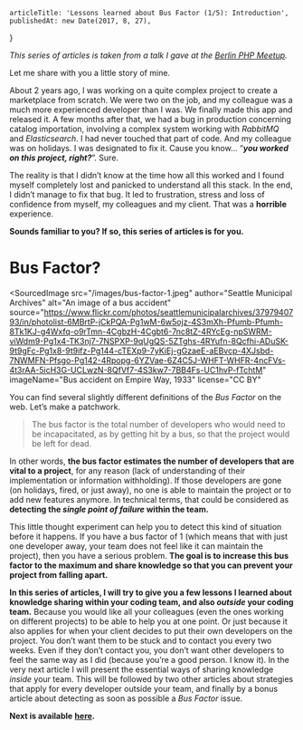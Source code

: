 
<Layout>

    articleTitle: 'Lessons learned about Bus Factor (1/5): Introduction',
    publishedAt: new Date(2017, 8, 27),
}

<ArticleInfos meta={meta} />

_This series of articles is taken from a talk I gave at the_ [_Berlin PHP Meetup_](https://twitter.com/bephpug)_._

Let me share with you a little story of mine.

About 2 years ago, I was working on a quite complex project to create a marketplace from scratch. We were two on the job, and my colleague was a much more experienced developer than I was. We finally made this app and released it. A few months after that, we had a bug in production concerning catalog importation, involving a complex system working with _RabbitMQ_ and _Elasticsearch_. I had never touched that part of code. And my colleague was on holidays. I was designated to fix it. Cause you know… “**_you worked on this project, right?_**”. Sure.

The reality is that I didn’t know at the time how all this worked and I found myself completely lost and panicked to understand all this stack. In the end, I didn’t manage to fix that bug. It led to frustration, stress and loss of confidence from myself, my colleagues and my client. That was a **horrible** experience.

**Sounds familiar to you? If so, this series of articles is for you.**

# Bus Factor?

<SourcedImage
    src="/images/bus-factor-1.jpeg"
    author="Seattle Municipal Archives"
    alt="An image of a bus accident"
    source="https://www.flickr.com/photos/seattlemunicipalarchives/3797940793/in/photolist-6MBrtP-jCkPQA-Pg1wM-6w5ojz-4S3mXh-Pfumb-Pfumh-8Tk1KJ-g4Wxfq-o9rTmn-4CgbzH-4Cgbt6-7nc8tZ-4RYcEg-npSWRM-viWdm9-Pg1x4-TK3nj7-7NSPXP-9qUgQS-5ZTghs-4RYufn-8Qcfhi-ADuSK-9t9gFc-Pg1x8-9t9ifz-Pg144-cTEXp9-7yKiEj-gGzaeE-aEBvcp-4XJsbd-7NWMFN-Pfsgo-Pg142-4Rpopg-6YZVae-6Z4C5J-WHFT-WHFR-4ncFVs-4t3rAA-5icH3G-UCLwzN-8QfVf7-4S3kw7-7BB4Fs-UC1hvP-fTchtM"
    imageName="Bus accident on Empire Way, 1933"
    license="CC BY"
></SourcedImage>

You can find several slightly different definitions of the _Bus Factor_ on the web. Let’s make a patchwork.

> The bus factor is the total number of developers who would need to be incapacitated, as by getting hit by a bus, so that the project would be left for dead.

In other words, **the bus factor estimates the number of developers that are vital to a project**, for any reason (lack of understanding of their implementation or information withholding). If those developers are gone (on holidays, fired, or just away), no one is able to maintain the project or to add new features anymore. In technical terms, that could be considered as **detecting the _single point of failure_ within the team.**

This little thought experiment can help you to detect this kind of situation before it happens. If you have a bus factor of 1 (which means that with just one developer away, your team does not feel like it can maintain the project), then you have a serious problem. **The goal is to increase this bus factor to the maximum and share knowledge so that you can prevent your project from falling apart.**

**In this series of articles, I will try to give you a few lessons I learned about knowledge sharing within your coding team, and also _outside_ your coding team.** Because you would like all your colleagues (even the ones working on different projects) to be able to help you at one point. Or just because it also applies for when your client decides to put their own developers on the project. You don’t want them to be stuck and to contact you every two weeks. Even if they don’t contact you, you don’t want other developers to feel the same way as I did (because you’re a good person. I know it). In the very next article I will present the essential ways of sharing knowledge _inside_ your team. This will be followed by two other articles about strategies that apply for every developer outside your team, and finally by a bonus article about detecting as soon as possible a _Bus Factor_ issue.

**Next is available** [**here**](/articles/bus-factor-2)**.**

</Layout>
